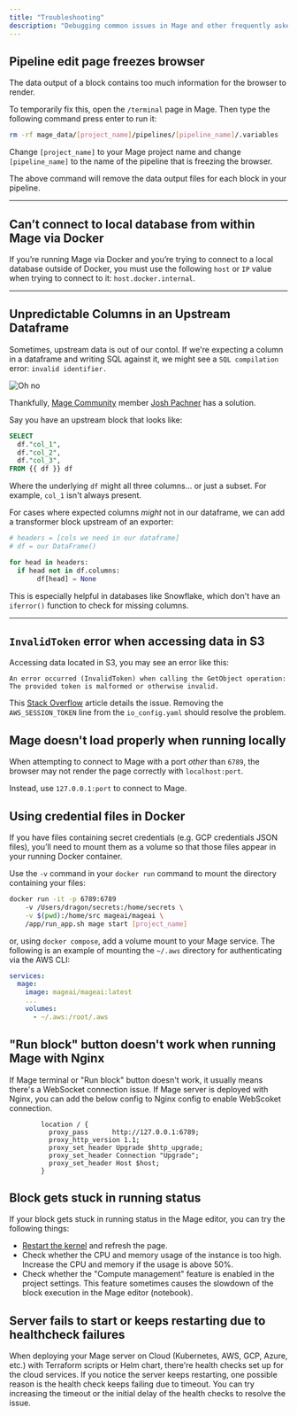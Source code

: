 ```yaml
---
title: "Troubleshooting"
description: "Debugging common issues in Mage and other frequently asked questions."
---
```


## Pipeline edit page freezes browser

The data output of a block contains too much information for the browser to render.

To temporarily fix this, open the `/terminal` page in Mage.
Then type the following command press enter to run it:

```bash
rm -rf mage_data/[project_name]/pipelines/[pipeline_name]/.variables
```

<Info>Change `[project_name]` to your Mage project name and change `[pipeline_name]` to the name of the pipeline that is freezing the browser.</Info>

The above command will remove the data output files for each block in your pipeline.

---

## Can’t connect to local database from within Mage via Docker

If you’re running Mage via Docker and you’re trying to connect to a local database outside of
Docker, you must use the following `host` or `IP` value when trying to connect to it:
`host.docker.internal`.

---

## Unpredictable Columns in an Upstream Dataframe

Sometimes, upstream data is out of our contol. If we're expecting a column in a dataframe and writing SQL against it, we might see a `SQL compilation` error: `invalid identifier.`

<Frame><img alt="Oh no" src="https://media0.giphy.com/media/t1RCtCTlFUhby/200w.gif" /></Frame>

Thankfully, [Mage Community](https://www.mage.ai/chat) member [Josh Pachner](https://mageai.slack.com/team/U05B9DLK0N7) has a solution. 

Say you have an upstream block that looks like:

```SQL
SELECT 
  df."col_1",
  df."col_2",
  df."col_3",
FROM {{ df }} df
```

Where the underlying `df` might all three columns... or just a subset. For example, `col_1` isn't always present.

For cases where expected columns _might_ not in our dataframe, we can add a transformer block upstream of an exporter:

```python
# headers = [cols we need in our dataframe]
# df = our DataFrame()

for head in headers:
  if head not in df.columns:
       df[head] = None
```
This is especially helpful in databases like Snowflake, which don't have an `iferror()` function to check for missing columns.


---

## `InvalidToken` error when accessing data in S3

Accessing data located in S3, you may see an error like this:

```text
An error occurred (InvalidToken) when calling the GetObject operation: 
The provided token is malformed or otherwise invalid.
```

This [Stack Overflow](https://stackoverflow.com/questions/54837248/an-error-occurred-invalidtoken-when-calling-the-listbuckets-operation-the-pr) article details the issue. Removing the `AWS_SESSION_TOKEN` line from the `io_config.yaml` should resolve the problem.

## Mage doesn't load properly when running locally

When attempting to connect to Mage with a port _other_ than `6789`, the browser may not render the page correctly with `localhost:port`.

Instead, use `127.0.0.1:port` to connect to Mage.

## Using credential files in Docker

If you have files containing secret credentials (e.g. GCP credentials JSON files), you’ll need to mount them as a volume so that those files appear in your running Docker container.

Use the `-v` command in your `docker run` command to mount the directory containing your files:

```bash
docker run -it -p 6789:6789
    -v /Users/dragon/secrets:/home/secrets \
    -v $(pwd):/home/src mageai/mageai \
    /app/run_app.sh mage start [project_name]
```

or, using `docker compose`, add a volume mount to your Mage service. The following is an example of mounting the `~/.aws` directory for authenticating via the AWS CLI:

```yaml
services:
  mage:
    image: mageai/mageai:latest
    ...
    volumes:
      - ~/.aws:/root/.aws
```

## "Run block" button doesn't work when running Mage with Nginx

If Mage terminal or "Run block" button doesn't work, it usually means there's a WebSocket connection issue. If Mage server is deployed with Nginx, you can add the below config to Nginx config to enable WebScoket connection.

```
        location / {
          proxy_pass      http://127.0.0.1:6789;
          proxy_http_version 1.1;
          proxy_set_header Upgrade $http_upgrade;
          proxy_set_header Connection "Upgrade";
          proxy_set_header Host $host;
        }
```

## Block gets stuck in running status

If your block gets stuck in running status in the Mage editor, you can try the following things:
* [Restart the kernel](/getting-started/kernels#restart-kernel) and refresh the page.
* Check whether the CPU and memory usage of the instance is too high. Increase the CPU and memory if the usage is above 50%.
* Check whether the "Compute management" feature is enabled in the project settings. This feature sometimes causes the slowdown of the block execution in the Mage editor (notebook).


## Server fails to start or keeps restarting due to healthcheck failures

When deploying your Mage server on Cloud (Kubernetes, AWS, GCP, Azure, etc.) with Terraform scripts or Helm chart, there're health checks set up for the
cloud services. If you notice the server keeps restarting, one possible reason is the health check keeps failing due to timeout. You can try increasing the timeout or the initial delay of the health checks to resolve the issue.
